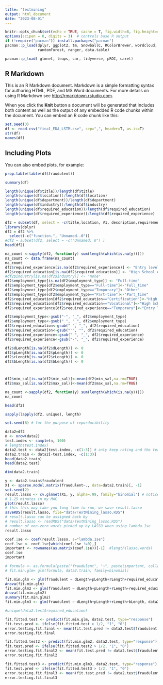 ```yaml
---
title: "textmining"
output: html_document
date: "2023-08-01"
---
```


```r
knitr::opts_chunk$set(echo = TRUE, cache = T, fig.width=8, fig.height=4)
options(scipen = 0, digits = 3)  # controls base R output
if (!require("pacman")) install.packages("pacman")
pacman::p_load(dplyr, ggplot2, tm, SnowballC, RColorBrewer, wordcloud, glmnet,
               randomForest, ranger, data.table)

pacman::p_load( glmnet, leaps, car, tidyverse, pROC, caret)
```

## R Markdown

This is an R Markdown document. Markdown is a simple formatting syntax for authoring HTML, PDF, and MS Word documents. For more details on using R Markdown see <http://rmarkdown.rstudio.com>.

When you click the **Knit** button a document will be generated that includes both content as well as the output of any embedded R code chunks within the document. You can embed an R code chunk like this:

```r
set.seed(3)
df <- read.csv("final_EDA_LSTM.csv", sep=",", header=T, as.is=T)
str(df)
names(df)
```

## Including Plots

You can also embed plots, for example:

```r
prop.table(table(df$fraudulent))
```

```r
summary(df)
```

```r
length(unique(df$title))/length(df$title)
length(unique(df$location))/length(df$location)
length(unique(df$department))/length(df$department)
length(unique(df$industry))/length(df$industry)
length(unique(df$required_education))/length(df$required_education)
length(unique(df$required_experience))/length(df$required_experience)
```


```r
df2 = subset(df, select = -c(title,location, V1, description,requirements, benefits, company_profile,in_balanced_dataset,salary_range, department,industry))
library(dplyr)
df2 = df2 %>% 
  select(-c("function.", "Unnamed..0"))
#df2 = subset(df2, select = -c("Unnamed: 0") )
head(df2)
```
```r
na_count <-sapply(df2, function(y) sum(length(which(is.na(y)))))
na_count <- data.frame(na_count)
na_count
df2$required_experience[is.na(df2$required_experience)] <- "Entry level"
df2$required_education[is.na(df2$required_education)] <- "High School or equivalent"
#df2$industry[is.na(df2$industry)] <- "none"
df2$employment_type[is.na(df2$employment_type)] <- "Full-time"
df2$employment_type[df2$employment_type=="Full-time"]<-"Full_time"
df2$employment_type[df2$employment_type=="Temporary"]<-"Other"
df2$employment_type[df2$employment_type=="Part-time"]<-"Part_time"
df2$required_education[df2$required_education=="Certification"]<-"High School or equivalent"
df2$required_education[df2$required_education=="Vocational"]<-"High School or equivalent"
df2$required_experience[df2$required_experience=="Temporary"]<-"Entry level"

df2$employment_type<-gsub("-", "_", df2$employment_type)
df2$employment_type<-gsub(" ", "_", df2$employment_type)
df2$required_education<-gsub(" ", "_", df2$required_education)
df2$required_education<-gsub("'", "", df2$required_education)
df2$required_experience<-gsub(" ", "_", df2$required_experience)
df2$required_experience<-gsub("-", "_", df2$required_experience)

df2$dLength[is.na(df2$dLength)] <- 0
df2$pLength[is.na(df2$pLength)] <- 0
df2$rLength[is.na(df2$rLength)] <- 0
df2$bLength[is.na(df2$bLength)] <- 0



df2$min_sal[is.na(df2$min_sal)]<-mean(df2$min_sal,na.rm=TRUE)
df2$max_sal[is.na(df2$max_sal)]<-mean(df2$max_sal,na.rm=TRUE)

na_count <-sapply(df2, function(y) sum(length(which(is.na(y)))))
na_count

head(df2)
```
```r
sapply(lapply(df2, unique), length)
```
```r
set.seed(8) # for the purpose of reporducibility

data2=df2
n <- nrow(data2)
test.index <- sample(n, 100)
# length(test.index)
data2.test <- data2[test.index, -c(1:3)] # only keep rating and the texts
data2.train <- data2[-test.index, -c(1:3)]
head(data2.train)
head(data2.test)
```

```r
dim(data2.train)

y <- data2.train$fraudulent
X1 <- sparse.model.matrix(fraudulent~., data=data2.train)[, -1]
set.seed(2)
result.lasso <- cv.glmnet(X1, y, alpha=.99, family="binomial") # notice alpha = .99.
# 1.25 minutes in my MAC
plot(result.lasso)
# this this may take you long time to run, we save result.lasso
saveRDS(result.lasso, file="data/TextMining_lasso.RDS")
# result.lasso can be assigned back by
# result.lasso <- readRDS("data/TextMining_lasso.RDS")
# number of non-zero words picked up by LASSO when using lambda.1se
result.lasso
```

```r
coef.1se <- coef(result.lasso, s="lambda.1se")  
coef.1se <- coef.1se[which(coef.1se !=0),] 
important <- rownames(as.matrix(coef.1se))[-1]  #length(lasso.words)
coef.1se
important

```
```r
# formula <- as.formula(paste("fraudulent", "~", paste(important, collapse="+")))
# fit.min.glm= glm(formula, data2.train, family=binomial)

fit.min.glm <- glm(fraudulent ~ dLength+pLength+rLength+required_education+LSTM_PROB+required_experience, data2.train, family=binomial)
Anova(fit.min.glm)
fit.min.glm2 <- glm(fraudulent ~ dLength+pLength+rLength+required_education+LSTM_PROB+required_experience, data2.train, family=binomial)
Anova(fit.min.glm2)
summary(fit.min.glm2)
fit.min.glm3 <- glm(fraudulent ~ dLength+pLength+rLength+bLength, data2.train, family=binomial)
```

```r
#unique(data2.test$required_education)

fit.fitted.test <- predict(fit.min.glm, data2.test, type="response")
fit.test.pred <- ifelse(fit.fitted.test > 1/2, "1", "0")
error.testing.fit.final <- mean(fit.test.pred != data2.test$fraudulent)
error.testing.fit.final

fit.fitted.test2 <- predict(fit.min.glm2, data2.test, type="response")
fit.test.pred <- ifelse(fit.fitted.test2 > 1/2, "1", "0")
error.testing.fit.final2 <- mean(fit.test.pred != data2.test$fraudulent)
error.testing.fit.final2

fit.fitted.test3 <- predict(fit.min.glm3, data2.test, type="response")
fit.test.pred <- ifelse(fit.fitted.test3 > 1/2, "1", "0")
error.testing.fit.final3 <- mean(fit.test.pred != data2.test$fraudulent)
error.testing.fit.final3
```

